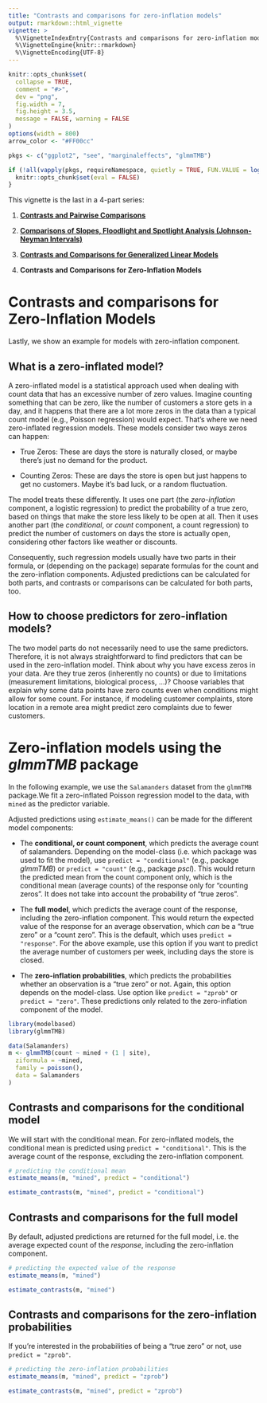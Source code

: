 ```yaml
---
title: "Contrasts and comparisons for zero-inflation models"
output: rmarkdown::html_vignette
vignette: >
  %\VignetteIndexEntry{Contrasts and comparisons for zero-inflation models}
  %\VignetteEngine{knitr::rmarkdown}
  %\VignetteEncoding{UTF-8}
---
```


```r
knitr::opts_chunk$set(
  collapse = TRUE,
  comment = "#>",
  dev = "png",
  fig.width = 7,
  fig.height = 3.5,
  message = FALSE, warning = FALSE
)
options(width = 800)
arrow_color <- "#FF00cc"

pkgs <- c("ggplot2", "see", "marginaleffects", "glmmTMB")

if (!all(vapply(pkgs, requireNamespace, quietly = TRUE, FUN.VALUE = logical(1L)))) {
  knitr::opts_chunk$set(eval = FALSE)
}
```


This vignette is the last in a 4-part series:

1. [**Contrasts and Pairwise Comparisons**](https://easystats.github.io/modelbased/articles/introduction_comparisons_1.html)

2. [**Comparisons of Slopes, Floodlight and Spotlight Analysis (Johnson-Neyman Intervals)**](https://easystats.github.io/modelbased/articles/introduction_comparisons_2.html)

3. [**Contrasts and Comparisons for Generalized Linear Models**](https://easystats.github.io/modelbased/articles/introduction_comparisons_3.html)

4. **Contrasts and Comparisons for Zero-Inflation Models**


# Contrasts and comparisons for Zero-Inflation Models

Lastly, we show an example for models with zero-inflation component.

## What is a zero-inflated model?

A zero-inflated model is a statistical approach used when dealing with count data that has an excessive number of zero values. Imagine counting something that can be zero, like the number of customers a store gets in a day, and it happens that there are a lot more zeros in the data than a typical count model (e.g., Poisson regression) would expect. That's where we need zero-inflated regression models. These models consider two ways zeros can happen:

- True Zeros: These are days the store is naturally closed, or maybe there's just no demand for the product.

- Counting Zeros: These are days the store is open but just happens to get no customers. Maybe it's bad luck, or a random fluctuation.

The model treats these differently. It uses one part (the _zero-inflation_ component, a logistic regression) to predict the probability of a true zero, based on things that make the store less likely to be open at all. Then it uses another part (the _conditional_, or _count_ component, a count regression) to predict the number of customers on days the store is actually open, considering other factors like weather or discounts.

Consequently, such regression models usually have two parts in their formula, or (depending on the package) separate formulas for the count and the zero-inflation components. Adjusted predictions can be calculated for both parts, and contrasts or comparisons can be calculated for both parts, too.

## How to choose predictors for zero-inflation models?

The two model parts do not necessarily need to use the same predictors. Therefore, it is not always straightforward to find predictors that can be used in the zero-inflation model. Think about why you have excess zeros in your data. Are they true zeros (inherently no counts) or due to limitations (measurement limitations, biological process, ...)? Choose variables that explain why some data points have zero counts even when conditions might allow for some count. For instance, if modeling customer complaints, store location in a remote area might predict zero complaints due to fewer customers.

# Zero-inflation models using the *glmmTMB* package

In the following example, we use the `Salamanders` dataset from the `glmmTMB` package.We fit a zero-inflated Poisson regression model to the data, with `mined` as the predictor variable.

Adjusted predictions using `estimate_means()` can be made for the different model components:

- The **conditional, or count component**, which predicts the average count of salamanders. Depending on the model-class (i.e. which package was used to fit the model), use `predict = "conditional"` (e.g., package *glmmTMB*) or `predict = "count"` (e.g., package *pscl*). This would return the predicted mean from the count component only, which is the conditional mean (average counts) of the response only for "counting zeros". It does not take into account the probability of "true zeros".

- The **full model**, which predicts the average count of the response, including the zero-inflation component. This would return the expected value of the response for an average observation, which *can* be a "true zero" or a "count zero". This is the default, which uses `predict = "response"`. For the above example, use this option if you want to predict the average number of customers per week, including days the store is closed.

- The **zero-inflation probabilities**, which predicts the probabilities whether an observation is a "true zero" or not. Again, this option depends on the model-class. Use option like `predict = "zprob"` or `predict = "zero"`. These predictions only related to the zero-inflation component of the model.

```r
library(modelbased)
library(glmmTMB)

data(Salamanders)
m <- glmmTMB(count ~ mined + (1 | site),
  ziformula = ~mined,
  family = poisson(),
  data = Salamanders
)
```

## Contrasts and comparisons for the conditional model

We will start with the conditional mean. For zero-inflated models, the conditional mean is predicted using `predict = "conditional"`. This is the average count of the response, excluding the zero-inflation component.

```r
# predicting the conditional mean
estimate_means(m, "mined", predict = "conditional")

estimate_contrasts(m, "mined", predict = "conditional")
```

## Contrasts and comparisons for the full model

By default, adjusted predictions are returned for the full model, i.e. the average expected count of the *response*, including the zero-inflation component.

```r
# predicting the expected value of the response
estimate_means(m, "mined")

estimate_contrasts(m, "mined")
```

## Contrasts and comparisons for the zero-inflation probabilities

If you're interested in the probabilities of being a "true zero" or not, use `predict = "zprob"`.

```r
# predicting the zero-inflation probabilities
estimate_means(m, "mined", predict = "zprob")

estimate_contrasts(m, "mined", predict = "zprob")
```
